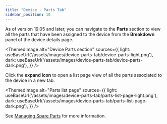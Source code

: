 ```yaml
---
title: "Device - Parts Tab"
sidebar_position: 10
---
```



As of version 19.05 and later, you can navigate to the **Parts** section to view all the parts that have been assigned to the device from the **Breakdown** panel of the device details page. 

<ThemedImage
  alt="Device Parts section"
  sources={{
    light: useBaseUrl('/assets/images/device-parts-tab/device-parts-light.png'),
    dark: useBaseUrl('/assets/images/device-parts-tab/device-parts-dark.png'),
  }}
/>

Click the **expand icon** to open a list page view of all the parts associated to the device in a new tab.

<ThemedImage
  alt="Parts list page"
  sources={{
    light: useBaseUrl('/assets/images/device-parts-tab/parts-list-page-light.png'),
    dark: useBaseUrl('/assets/images/device-parts-tab/parts-list-page-dark.png'),
  }}
/>

See [Managing Spare Parts](../parts-and-parts-slots/managing-spare-parts.mdx) for more information.
